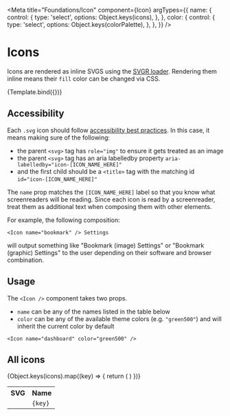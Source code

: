 <!-- Icons.stories.mdx-->


<Meta
  title="Foundations/Icon"
  component={Icon}
  argTypes={{
    name: {
      control: {
        type: 'select',
        options: Object.keys(icons),
      },
    },
    color: {
      control: {
        type: 'select',
        options: Object.keys(colorPalette),
      },
    },
  }}
/>

# Icons

Icons are rendered as inline SVGS using the [SVGR loader](https://react-svgr.com/docs/getting-started/). Rendering them inline means their `fill` color can be changed via CSS.


<Canvas>
  <Story name="Icon" args={{ name: 'bookmark', color: 'green500' }}>
    {Template.bind({})}
  </Story>
</Canvas>

## Accessibility

Each `.svg` icon should follow [accessibility best practices](https://www.deque.com/blog/creating-accessible-svgs/). In this case, it means making sure of the following:

- the parent `<svg>` tag has `role="img"` to ensure it gets treated as an image
- the parent `<svg>` tag has an aria labelledby property `aria-labelledby="icon-[ICON_NAME_HERE]"`
- and the first child should be a `<title>` tag with the matching id `id="icon-[ICON_NAME_HERE]"`

The `name` prop matches the `[ICON_NAME_HERE]` label so that you know what screenreaders will be reading. Since each icon is read by a screenreader, treat them as additional text when composing them with other elements.

For example, the following composition:

```tsx
<Icon name="bookmark" /> Settings
```

will output something like "Bookmark (image) Settings" or "Bookmark (graphic) Settings" to the user depending on their software and browser combination.

## Usage

The `<Icon />` component takes two props.

- `name` can be any of the names listed in the table below
- `color` can be any of the available theme colors (e.g. `"green500"`) and will inherit the current color by default

```tsx
<Icon name="dashboard" color="green500" />
```

## All icons

<table>
  <tr>
    <th>SVG</th>
    <th>Name</th>
  </tr>
  {Object.keys(icons).map((key) => {
    return (
      <tr>
        <td>
          <Icon name={key} />
        </td>
        <td>
          <code>{key}</code>
        </td>
      </tr>
    )
  })}
</table>
